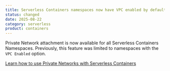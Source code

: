 ```yaml
---
title: Serverless Containers namespaces now have VPC enabled by default
status: changed
date: 2025-08-22
category: serverless
product: containers
---
```


Private Network attachment is now available for all Serverless Containers Namespaces. Previously, this feature was limited to namespaces with the `VPC Enabled` option.

[Learn how to use Private Networks with Serverless Containers](/serverless-containers/how-to/use-private-networks/)

